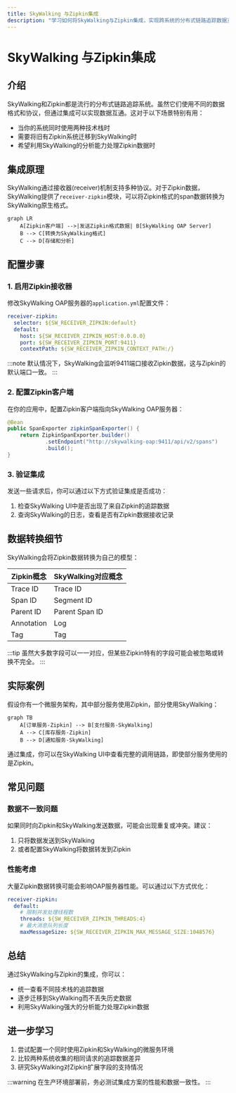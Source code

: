 ```yaml
---
title: SkyWalking 与Zipkin集成
description: "学习如何将SkyWalking与Zipkin集成，实现跨系统的分布式链路追踪数据互通。"
---
```


# SkyWalking 与Zipkin集成

## 介绍

SkyWalking和Zipkin都是流行的分布式链路追踪系统。虽然它们使用不同的数据格式和协议，但通过集成可以实现数据互通。这对于以下场景特别有用：

- 当你的系统同时使用两种技术栈时
- 需要将旧有Zipkin系统迁移到SkyWalking时
- 希望利用SkyWalking的分析能力处理Zipkin数据时

## 集成原理

SkyWalking通过接收器(receiver)机制支持多种协议。对于Zipkin数据，SkyWalking提供了`receiver-zipkin`模块，可以将Zipkin格式的span数据转换为SkyWalking原生格式。

```mermaid
graph LR
    A[Zipkin客户端] -->|发送Zipkin格式数据| B[SkyWalking OAP Server]
    B --> C[转换为SkyWalking格式]
    C --> D[存储和分析]
```

## 配置步骤

### 1. 启用Zipkin接收器

修改SkyWalking OAP服务器的`application.yml`配置文件：

```yaml
receiver-zipkin:
  selector: ${SW_RECEIVER_ZIPKIN:default}
  default:
    host: ${SW_RECEIVER_ZIPKIN_HOST:0.0.0.0}
    port: ${SW_RECEIVER_ZIPKIN_PORT:9411}
    contextPath: ${SW_RECEIVER_ZIPKIN_CONTEXT_PATH:/}
```

:::note
默认情况下，SkyWalking会监听9411端口接收Zipkin数据，这与Zipkin的默认端口一致。
:::

### 2. 配置Zipkin客户端

在你的应用中，配置Zipkin客户端指向SkyWalking OAP服务器：

```java
@Bean
public SpanExporter zipkinSpanExporter() {
    return ZipkinSpanExporter.builder()
            .setEndpoint("http://skywalking-oap:9411/api/v2/spans")
            .build();
}
```

### 3. 验证集成

发送一些请求后，你可以通过以下方式验证集成是否成功：

1. 检查SkyWalking UI中是否出现了来自Zipkin的追踪数据
2. 查询SkyWalking的日志，查看是否有Zipkin数据接收记录

## 数据转换细节

SkyWalking会将Zipkin数据转换为自己的模型：

| Zipkin概念 | SkyWalking对应概念 |
|------------|--------------------|
| Trace ID   | Trace ID           |
| Span ID    | Segment ID         |
| Parent ID  | Parent Span ID     |
| Annotation | Log                |
| Tag        | Tag                |

:::tip
虽然大多数字段可以一一对应，但某些Zipkin特有的字段可能会被忽略或转换不完全。
:::

## 实际案例

假设你有一个微服务架构，其中部分服务使用Zipkin，部分使用SkyWalking：

```mermaid
graph TB
    A[订单服务-Zipkin] --> B[支付服务-SkyWalking]
    A --> C[库存服务-Zipkin]
    B --> D[通知服务-SkyWalking]
```

通过集成，你可以在SkyWalking UI中查看完整的调用链路，即使部分服务使用的是Zipkin。

## 常见问题

### 数据不一致问题

如果同时向Zipkin和SkyWalking发送数据，可能会出现重复或冲突。建议：

1. 只将数据发送到SkyWalking
2. 或者配置SkyWalking将数据转发到Zipkin

### 性能考虑

大量Zipkin数据转换可能会影响OAP服务器性能。可以通过以下方式优化：

```yaml
receiver-zipkin:
  default:
    # 限制并发处理线程数
    threads: ${SW_RECEIVER_ZIPKIN_THREADS:4} 
    # 最大消息队列长度
    maxMessageSize: ${SW_RECEIVER_ZIPKIN_MAX_MESSAGE_SIZE:1048576}
```

## 总结

通过SkyWalking与Zipkin的集成，你可以：

- 统一查看不同技术栈的追踪数据
- 逐步迁移到SkyWalking而不丢失历史数据
- 利用SkyWalking强大的分析能力处理Zipkin数据

## 进一步学习

1. 尝试配置一个同时使用Zipkin和SkyWalking的微服务环境
2. 比较两种系统收集的相同请求的追踪数据差异
3. 研究SkyWalking对Zipkin扩展字段的支持情况

:::warning
在生产环境部署前，务必测试集成方案的性能和数据一致性。
:::